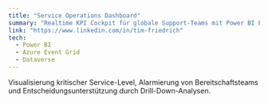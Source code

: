 ```yaml
---
title: "Service Operations Dashboard"
summary: "Realtime KPI Cockpit für globale Support-Teams mit Power BI Embedded und Notification-Routing."
link: "https://www.linkedin.com/in/tim-friedrich"
tech:
  - Power BI
  - Azure Event Grid
  - Dataverse
---
```


Visualisierung kritischer Service-Level, Alarmierung von Bereitschaftsteams und Entscheidungsunterstützung durch Drill-Down-Analysen.
